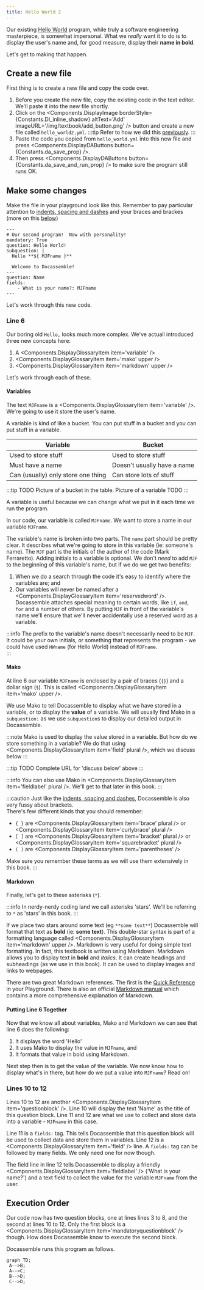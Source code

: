 ```yaml
---
title: Hello World 2
---
```


Our existing [Hello World](./00-10) program, while truly a software engineering masterpiece,
is somewhat impersonal.  What we *really* want it to do is to display the user's name and,
for good measure, display their **name in bold**.

Let's get to making that happen.

## Create a new file
First thing is to create a new file and copy the code over.

1. Before you create the new file, copy the existing code in the text editor.
We'll paste it into the new file shortly.
1. Click on the <Components.DisplayImage 
    borderStyle={Constants.DI_inline_shadow}
    altText='Add' 
    imageURL='/img/textbook/add_button.png' />
button and create a new file called `hello_world2.yml`.
:::tip
Refer to how we did this [previously](./00-10/#your-first-program).
:::
1. Paste the code you copied from `hello_world.yml` into this new file and 
press <Components.DisplayDAButtons button={Constants.da_save_prop} />.
1. Then press <Components.DisplayDAButtons button={Constants.da_save_and_run_prop} />
to make sure the program still runs OK.

## Make some changes
Make the file in your playground look like this. Remember to pay particular
attention to [indents, spacing and dashes](./00-10/#indents-spacing-and-dashes-oh-my) and your braces and brackes (more on this [below](./00-20/#mako))

```docassemble title="hello_world2.yml" showLineNumbers
---
# Our second program!  Now with personality!
mandatory: True
question: Hello World!
subquestion: |
  Hello **${ MJFname }**

  Welcome to Docassemble!
---
question: Name
fields:
    - What is your name?: MJFname
---
```
Let's work through this new code.

### Line 6
Our boring old `Hello,` looks much more complex.  We've actuall introduced 
three new concepts here:
1. A <Components.DisplayGlossaryItem item='variable' />
1. <Components.DisplayGlossaryItem item='mako' upper />
1. <Components.DisplayGlossaryItem item='markdown' upper />

Let's work through each of these.

#### Variables
The text `MJFname` is a <Components.DisplayGlossaryItem item='variable' />. We're going to use it store the user's name.

A variable is kind of like a bucket.  You can put stuff in a bucket and you can put stuff in a variable.

Variable|Bucket
---|---
Used to store stuff|Used to store stuff
Must have a name|Doesn't usually have a name
Can (usually) only store one thing|Can store lots of stuff

:::tip TODO
Picture of a bucket in the table.  Picture of a variable TODO
:::

A variable is useful because we can change what we put in it each time we run the program.

In our code, our variable is called `MJFname`.  We want to store a name in 
our variable `MJFname`.

The variable's name is broken into two parts.  The `name` part should be pretty clear.  It describes what we're going to store in this variable
(ie: someone's name).  The `MJF` part is the initials of the author of the code
(Mark Ferraretto).  Adding initials to a variable is optional.  We don't *need* to add `MJF` to the beginning of this
variable's name, but if we do we get two benefits:
1. When we do a search through the code it's easy to identify where the variables are; and
1. Our variables will never be named after a <Components.DisplayGlossaryItem item='reservedword' />.  Docassemble attaches special meaning to certain
words, like `if`, `and`, `for` and a number of others. By putting `MJF` in front of the variable's name we'll ensure that we'll never accidentally use
a reserved word as a variable.

:::info
The prefix to the variable's name doesn't necessarily need to be `MJF`.  It 
could be your own initials, or something that represents the program - we 
could have used `HWname` (for Hello World) instead of `MJFname`.  
:::

#### Mako
At line 6 our variable `MJFname` is enclosed by a pair of braces (`{}`) and a 
dollar sign (`$`).  This is called <Components.DisplayGlossaryItem item='mako' upper />.  

We use Mako to tell Docassemble to display what we have stored in a variable, 
or to display the **value** of a variable.  We will usually find Mako in a `subquestion:` as we use `subquestion`s to display our detailed output in 
Docassemble.

:::note
Mako is used to display the value stored in a variable.  But how do we store
something in a variable?  We do that using <Components.DisplayGlossaryItem item='field' plural />, which we discuss below
:::

:::tip TODO
Complete URL for 'discuss below' above
:::

:::info
You can also use Mako in <Components.DisplayGlossaryItem item='fieldlabel' plural />.
We'll get to that later in this book.
:::

:::caution
Just like the [indents, spacing and dashes](./00-10/#indents-spacing-and-dashes-oh-my), Docassemble is also very fussy about 
brackets.  
There's few different kinds that you should remember:
* `{ }` are <Components.DisplayGlossaryItem item='brace' plural /> or <Components.DisplayGlossaryItem item='curlybrace' plural />
* `[ ]` are <Components.DisplayGlossaryItem item='bracket' plural /> or <Components.DisplayGlossaryItem item='squarebracket' plural />
* `( )` are <Components.DisplayGlossaryItem item='parentheses' />

Make sure you remember these terms as we will use them extensively in this book.
:::

#### Markdown
Finally, let's get to these asterisks (`*`).

:::info
In nerdy-nerdy coding land we call asterisks 'stars'.  We'll be referring to
`*` as 'stars' in this book.
:::

If we place two stars around some text (eg `**some text**`) Docassemble will
format that text as **bold** (ie: **some text**).  This double-star syntax is 
part of a formatting language called <Components.DisplayGlossaryItem item='markdown' upper />.  Markdown is very useful for doing simple text
formatting.  In fact, this textbook is written using Markdown.  Markdown allows you to display text in **bold** and *italics*.  It can create headings
and subheadings (as we use in this book).  It can be used to display images
and links to webpages.

There are two great Markdown references.  The first is the [Quick Reference](../chapter_1/00-30#6-quick-reference) in your Playground.  There is also an
official [Markdown manual](https://docs.github.com/en/get-started/writing-on-github) which contains a more comprehensive explanation of 
Markdown.

#### Putting Line 6 Together
Now that we know all about variables, Mako and Markdown we can see that line 6
does the following:
1. It displays the word 'Hello'
1. It uses Mako to display the value in `MJFname`, and
1. It formats that value in bold using Markdown.

Next step then is to get the value of the variable.  We now know how to display
what's in there, but how do we put a value into `MJFname`? Read on!

### Lines 10 to 12
Lines 10 to 12 are another <Components.DisplayGlossaryItem item='questionblock' />.  Line 10 will display the text 'Name' as the title of
this question block.  Line 11 and 12 are what we use to collect and store data
into a variable - `MJFname` in this case.

Line 11 is a `fields:` tag.  This tells Docassemble that this question block 
will be used to collect data and store them in variables.  Line 12 is a <Components.DisplayGlossaryItem item='field' /> line.  A `fields:` tag can be
followed by many fields.  We only need one for now though.

The field line in line 12 tells Docassemble to display a friendly <Components.DisplayGlossaryItem item='fieldlabel' /> ('What is your name?') and a text field to 
collect the value for the variable `MJFname` from the user.

## Execution Order
Our code now has two question blocks, one at lines lines 3 to 8, and the second at lines 10 to 12.  Only the first block is a <Components.DisplayGlossaryItem item='mandatoryquestionblock' /> though.  How does 
Docassemble know to execute the second block.

Docassemble runs this program as follows.

```mermaid
graph TD;
 A-->B;
 A-->C;
 B-->D;
 C-->D;
```




